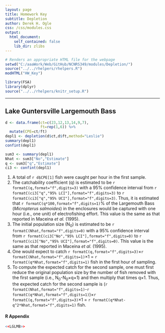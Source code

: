 ```yaml
---
layout: page
title: Homework Key
subtitle: Depletion
author: Derek H. Ogle
css: /css/modules.css
output:
  html_document:
    self_contained: false
    lib_dir: zlibs
---
```


```r
# Renders an appropriate HTML file for the webpage
setwd("C:/aaaWork/Web/GitHub/NCNRS349/modules/Depletion/")
source("../../rhelpers/rhelpers.R")
modHTML("HW_Key")
```

```r
library(FSA)
library(dplyr)
source("../../rhelpers/knitr_setup.R")
```

----

## Lake Guntersville Largemouth Bass
```r
d <- data.frame(ct=c(23,12,13,14,9,7),
                ft=rep(1,6)) %>%
  mutate(CPE=ct/ft)
depl1 <- depletion(d$ct,d$ft,method="Leslie")
summary(depl1)
confint(depl1)
```
```r
sum3 <- summary(depl1)
Nhat <- sum3["No","Estimate"]
q <- sum3["q","Estimate"]
ci3 <- confint(depl1)
```

1. A total of `r d$CPE[1]` fish were caught per hour in the first sample.
1. The catchability coefficient (q) is estimated to be `r formatC(q,format="f",digits=3)` with a 95% confidence interval from `r formatC(ci3["q","95% LCI"],format="f",digits=3)` to `r formatC(ci3["q","95% UCI"],format="f",digits=3)`. Thus, it is estimated that `r formatC(q*100,format="f",digits=1)`% of the Largemouth Bass (*Micropterus salmoides*) in the enclosures would be captured with one hour (i.e., one unit) of electrofishing effort. This value is the same as that reported in Maceina *et al.* (1995).
1. The initial population size (N<sub>0</sub>) is estimated to be `r formatC(Nhat,format="f",digits=0)` with a 95% confidence interval from `r formatC(ci3["No","95% LCI"],format="f",digits=0)` to `r formatC(ci3["No","95% UCI"],format="f",digits=0)`. This value is the same as that reported in Maceina *et al.* (1995).
1. One would expect to catch `r formatC(q,format="f",digits=3)`&times;`r formatC(Nhat,format="f",digits=1)`&times;1 = `r formatC(q*Nhat,format="f",digits=1)` fish in the first hour of sampling.
1. To compute the expected catch for the second sample, one must first reduce the original population size by the number of fish removed with the first sample (i.e., N<sub>0</sub>-N<sub>0</sub>&times;q&times;1) and then multiply that times q&times;1. Thus, the expected catch for the second sample is (`r formatC(Nhat,format="f",digits=1)`-`r formatC(q*Nhat,format="f",digits=1)`)&times;`r formatC(q,format="f",digits=3)`&times;1 = `r formatC(q*Nhat-q^2*Nhat,format="f",digits=1)` fish.

#### R Appendix
```r
<<LGLMB>>
```

